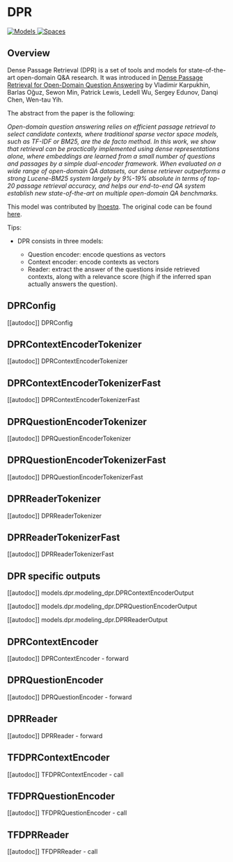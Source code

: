 <!--Copyright 2020 The HuggingFace Team. All rights reserved.

Licensed under the Apache License, Version 2.0 (the "License"); you may not use this file except in compliance with
the License. You may obtain a copy of the License at

http://www.apache.org/licenses/LICENSE-2.0

Unless required by applicable law or agreed to in writing, software distributed under the License is distributed on
an "AS IS" BASIS, WITHOUT WARRANTIES OR CONDITIONS OF ANY KIND, either express or implied. See the License for the
specific language governing permissions and limitations under the License.
-->

# DPR

<div class="flex flex-wrap space-x-1">
<a href="https://huggingface.co/models?filter=dpr">
<img alt="Models" src="https://img.shields.io/badge/All_model_pages-dpr-blueviolet">
</a>
<a href="https://huggingface.co/spaces/docs-demos/dpr-question_encoder-bert-base-multilingual">
<img alt="Spaces" src="https://img.shields.io/badge/%F0%9F%A4%97%20Hugging%20Face-Spaces-blue">
</a>
</div>

## Overview

Dense Passage Retrieval (DPR) is a set of tools and models for state-of-the-art open-domain Q&A research. It was
introduced in [Dense Passage Retrieval for Open-Domain Question Answering](https://arxiv.org/abs/2004.04906) by
Vladimir Karpukhin, Barlas Oğuz, Sewon Min, Patrick Lewis, Ledell Wu, Sergey Edunov, Danqi Chen, Wen-tau Yih.

The abstract from the paper is the following:

*Open-domain question answering relies on efficient passage retrieval to select candidate contexts, where traditional
sparse vector space models, such as TF-IDF or BM25, are the de facto method. In this work, we show that retrieval can
be practically implemented using dense representations alone, where embeddings are learned from a small number of
questions and passages by a simple dual-encoder framework. When evaluated on a wide range of open-domain QA datasets,
our dense retriever outperforms a strong Lucene-BM25 system largely by 9%-19% absolute in terms of top-20 passage
retrieval accuracy, and helps our end-to-end QA system establish new state-of-the-art on multiple open-domain QA
benchmarks.*

This model was contributed by [lhoestq](https://huggingface.co/lhoestq). The original code can be found [here](https://github.com/facebookresearch/DPR).

Tips:
- DPR consists in three models:

    * Question encoder: encode questions as vectors
    * Context encoder: encode contexts as vectors
    * Reader: extract the answer of the questions inside retrieved contexts, along with a relevance score (high if the inferred span actually answers the question).

## DPRConfig

[[autodoc]] DPRConfig

## DPRContextEncoderTokenizer

[[autodoc]] DPRContextEncoderTokenizer

## DPRContextEncoderTokenizerFast

[[autodoc]] DPRContextEncoderTokenizerFast

## DPRQuestionEncoderTokenizer

[[autodoc]] DPRQuestionEncoderTokenizer

## DPRQuestionEncoderTokenizerFast

[[autodoc]] DPRQuestionEncoderTokenizerFast

## DPRReaderTokenizer

[[autodoc]] DPRReaderTokenizer

## DPRReaderTokenizerFast

[[autodoc]] DPRReaderTokenizerFast

## DPR specific outputs

[[autodoc]] models.dpr.modeling_dpr.DPRContextEncoderOutput

[[autodoc]] models.dpr.modeling_dpr.DPRQuestionEncoderOutput

[[autodoc]] models.dpr.modeling_dpr.DPRReaderOutput

## DPRContextEncoder

[[autodoc]] DPRContextEncoder
    - forward

## DPRQuestionEncoder

[[autodoc]] DPRQuestionEncoder
    - forward

## DPRReader

[[autodoc]] DPRReader
    - forward

## TFDPRContextEncoder

[[autodoc]] TFDPRContextEncoder
    - call

## TFDPRQuestionEncoder

[[autodoc]] TFDPRQuestionEncoder
    - call

## TFDPRReader

[[autodoc]] TFDPRReader
    - call
